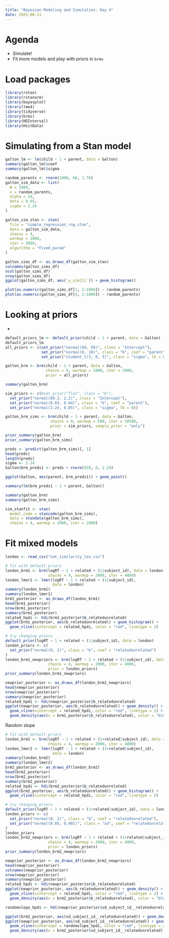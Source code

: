 ```yaml
---
title: "Bayesian Modeling and Simulation: Day 4"
date: 2025-08-21
---
```


# Agenda

- Simulate!
- Fit more models and play with priors in `brms`

# Load packages

```r
library(rstan)
library(rstanarm)
library(bayesplot)
library(lme4)
library(tidyverse)
library(brms)
library(HDInterval)
library(HistData)
```

# Simulating from a Stan model

```r
galton_lm <- lm(child ~ 1 + parent, data = Galton)
summary(galton_lm)$coef
summary(galton_lm)$sigma

random_parents <- rnorm(1000, 68, 1.78)
galton_sim_data <- list(
  N = 1000,
  x = random_parents,
  alpha = 24,
  beta = 0.65,
  sigma = 2.24
)

galton_sim_stan <- stan(
  file = "simple_regression_rng.stan",
  data = galton_sim_data,
  chains = 4,
  warmup = 1000,
  iter = 2000,
  algorithm = "Fixed_param"
)

galton_sims_df <- as_draws_df(galton_sim_stan)
colnames(galton_sims_df)
ncol(galton_sims_df)
nrow(galton_sims_df)
ggplot(galton_sims_df, aes(`y_sim[1]`)) + geom_histogram()

plot(as.numeric(galton_sims_df[1, 1:1000]) ~ random_parents)
plot(as.numeric(galton_sims_df[4, 1:1000]) ~ random_parents)
```

# Looking at priors

- 

```r
default_priors_lm <- default_prior(child ~ 1 + parent, data = Galton)
default_priors_lm
all_priors <- c(set_prior("normal(68, 50)", class = "Intercept"), 
                set_prior("normal(0, 10)", class = "b", coef = "parent"),
                set_prior("student_t(3, 0, 3)", class = "sigma", lb = 0))

galton_brm <- brm(child ~ 1 + parent, data = Galton,
                  chains = 4, warmup = 1000, iter = 2000,
                  prior = all_priors)

summary(galton_brm)

sim_priors <- c(#set_prior("flat", class = "b"),
  set_prior("normal(68.2, 2.2)", class = "Intercept"), 
  set_prior("normal(0.65, 0.04)", class = "b", coef = "parent"),
  set_prior("normal(2.24, 0.05)", class = "sigma", lb = 0))

galton_brm_sims <- brm(child ~ 1 + parent, data = Galton,
                    chains = 4, warmup = 500, iter = 10500,
                    prior = sim_priors, sample_prior = "only")

prior_summary(galton_brm)
prior_summary(galton_brm_sims)

preds <- predict(galton_brm_sims)[, 1]
head(preds)
length(preds)
sigma <- 2.24
Galton$brm_preds1 <- preds + rnorm(928, 0, 2.24)

ggplot(Galton, aes(parent, brm_preds1)) + geom_point()

summary(lm(brm_preds1 ~ 1 + parent, Galton))

summary(galton_brm)
summary(galton_brm_sims)

sim_stanfit <- stan(
  model_code = stancode(galton_brm_sims),
  data = standata(galton_brm_sims),
  chains = 4, warmup = 1000, iter = 2000)

```

# Fit mixed models

```r
london <- read_csv("nat_similarity_lex.csv")

# fit with default priors
london_brm1 <- brm(logRT ~ 1 + related + (1|subject_id), data = london,
                   chains = 4, warmup = 2000, iter = 4000)
london_lmer1 <- lmer(logRT ~ 1 + related + (1|subject_id), 
                     data = london)
summary(london_brm1)
summary(london_lmer1)
brm1_posterior <- as_draws_df(london_brm1)
head(brm1_posterior)
nrow(brm1_posterior)
summary(brm1_posterior)
related_hpdi <- hdi(brm1_posterior$b_relatedunrelated)
ggplot(brm1_posterior, aes(b_relatedunrelated)) + geom_histogram() +
  geom_vline(xintercept = related_hpdi, color = "red", linetype = 2)

# try changing priors
default_prior(logRT ~ 1 + related + (1|subject_id), data = london)
london_priors <- c(
  set_prior("normal(0, 2)", class = "b", coef = "relatedunrelated")
)
london_brm1_newpriors <- brm(logRT ~ 1 + related + (1|subject_id), data = london,
                   chains = 4, warmup = 2000, iter = 4000,
                   prior = london_priors)
prior_summary(london_brm1_newpriors)

newprior_posterior <- as_draws_df(london_brm1_newpriors)
head(newprior_posterior)
nrow(newprior_posterior)
summary(newprior_posterior)
related_hpdi <- hdi(newprior_posterior$b_relatedunrelated)
ggplot(newprior_posterior, aes(b_relatedunrelated)) + geom_density() +
  geom_vline(xintercept = related_hpdi, color = "red", linetype = 2) +
  geom_density(aes(x = brm1_posterior$b_relatedunrelated), color = "blue")


```

Random slope

```r
# fit with default priors
london_brm2 <- brm(logRT ~ 1 + related + (1+related|subject_id), data = london,
                   chains = 4, warmup = 2000, iter = 4000)
london_lmer2 <- lmer(logRT ~ 1 + related + (1+related|subject_id), 
                     data = london)
summary(london_brm2)
summary(london_lmer2)
brm2_posterior <- as_draws_df(london_brm2)
head(brm2_posterior)
nrow(brm2_posterior)
summary(brm2_posterior)
related_hpdi <- hdi(brm2_posterior$b_relatedunrelated)
ggplot(brm2_posterior, aes(b_relatedunrelated)) + geom_histogram() +
  geom_vline(xintercept = related_hpdi, color = "red", linetype = 2)

# try changing priors
default_prior(logRT ~ 1 + related + (1+related|subject_id), data = london)
london_priors <- c(
  set_prior("normal(0, 2)", class = "b", coef = "relatedunrelated"),
  set_prior("normal(0.05, 0.001)", class = "sd", coef = "relatedunrelated", group = "subject_id")
)
london_priors
london_brm2_newpriors <- brm(logRT ~ 1 + related + (1+related|subject_id), data = london,
                   chains = 4, warmup = 2000, iter = 4000,
                   prior = london_priors)
prior_summary(london_brm2_newpriors)

newprior_posterior <- as_draws_df(london_brm2_newpriors)
head(newprior_posterior)
colnames(newprior_posterior)
nrow(newprior_posterior)
summary(newprior_posterior)
related_hpdi <- hdi(newprior_posterior$b_relatedunrelated)
ggplot(newprior_posterior, aes(b_relatedunrelated)) + geom_density() +
  geom_vline(xintercept = related_hpdi, color = "red", linetype = 2) +
  geom_density(aes(x = brm2_posterior$b_relatedunrelated), color = "blue")

randomslope_hpdi <- hdi(newprior_posterior$sd_subject_id__relatedunrelated)

ggplot(brm2_posterior, aes(sd_subject_id__relatedunrelated)) + geom_density() 
ggplot(newprior_posterior, aes(sd_subject_id__relatedunrelated)) + geom_density() +
  geom_vline(xintercept = randomslope_hpdi, color = "red", linetype = 2) +
  geom_density(aes(x = brm2_posterior$sd_subject_id__relatedunrelated), color = "blue")

```

